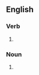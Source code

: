 ==English==
===Verb===
{{en-verb|inf=to [[air]]-[[brush]]|air-brushes|air-brushing|air-brushed}}
# {{alternative spelling of|[[airbrush]]}}

===Noun===
{{en-noun|sg=[[air]]-[[brush]]|es}}
# {{alternative spelling of|[[airbrush]]}}